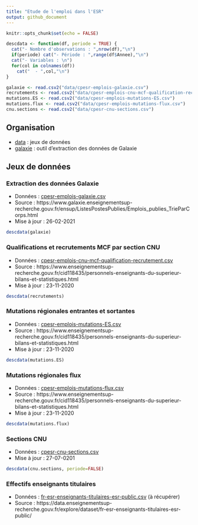 ```yaml
---
title: "Etude de l'emploi dans l'ESR"
output: github_document
---
```


```r
knitr::opts_chunk$set(echo = FALSE)

descdata <- function(df, periode = TRUE) {
  cat("- Nombre d'observations : ",nrow(df),"\n")
  if(periode) cat("- Période : ",range(df$Annee),"\n")
  cat("- Variables : \n")
  for(col in colnames(df))
    cat("  - ",col,"\n")
}

galaxie <- read.csv2("data/cpesr-emplois-galaxie.csv")
recrutements <- read.csv2("data/cpesr-emplois-cnu-mcf-qualification-recrutement.csv")
mutations.ES <- read.csv2("data/cpesr-emplois-mutations-ES.csv")
mutations.flux <- read.csv2("data/cpesr-emplois-mutations-flux.csv")
cnu.sections <- read.csv2("data/cpesr-cnu-sections.csv")
```

## Organisation

- [data](data/) : jeux de données
- [galaxie](galaxie/) : outil d'extraction des données de Galaxie

## Jeux de données 

### Extraction des données Galaxie

- Données : [cpesr-emplois-galaxie.csv](data/cpesr-emplois-galaxie.csv) 
- Source : https://www.galaxie.enseignementsup-recherche.gouv.fr/ensup/ListesPostesPublies/Emplois_publies_TrieParCorps.html
- Mise à jour : 26-02-2021
```r
descdata(galaxie)
```

### Qualifications et recrutements MCF par section CNU

- Données : [cpesr-emplois-cnu-mcf-qualification-recrutement.csv](data/cpesr-emplois-cnu-mcf-qualification-recrutement.csv) 
- Source : https://www.enseignementsup-recherche.gouv.fr/cid118435/personnels-enseignants-du-superieur-bilans-et-statistiques.html
- Mise à jour : 23-11-2020
```r
descdata(recrutements)
```

### Mutations régionales entrantes et sortantes

- Données : [cpesr-emplois-mutations-ES.csv](data/cpesr-emplois-mutations-ES.csv) 
- Source : https://www.enseignementsup-recherche.gouv.fr/cid118435/personnels-enseignants-du-superieur-bilans-et-statistiques.html
- Mise à jour : 23-11-2020
```r
descdata(mutations.ES)
```

### Mutations régionales flux

- Données : [cpesr-emplois-mutations-flux.csv](data/cpesr-emplois-mutations-flux.csv) 
- Source : https://www.enseignementsup-recherche.gouv.fr/cid118435/personnels-enseignants-du-superieur-bilans-et-statistiques.html
- Mise à jour : 23-11-2020
```r
descdata(mutations.flux)
```

### Sections CNU

- Données : [cpesr-cnu-sections.csv](data/cpesr-cnu-sections.csv) 
- Mise à jour : 27-07-0201
```r
descdata(cnu.sections, periode=FALSE)
```

### Effectifs enseignants titulaires

- Données : [fr-esr-enseignants-titulaires-esr-public.csv](https://data.enseignementsup-recherche.gouv.fr/explore/dataset/fr-esr-enseignants-titulaires-esr-public/download/?format=csv&timezone=Europe/Berlin&lang=fr&use_labels_for_header=true&csv_separator=%3B) (à récupérer)
- Source : https://data.enseignementsup-recherche.gouv.fr/explore/dataset/fr-esr-enseignants-titulaires-esr-public/
